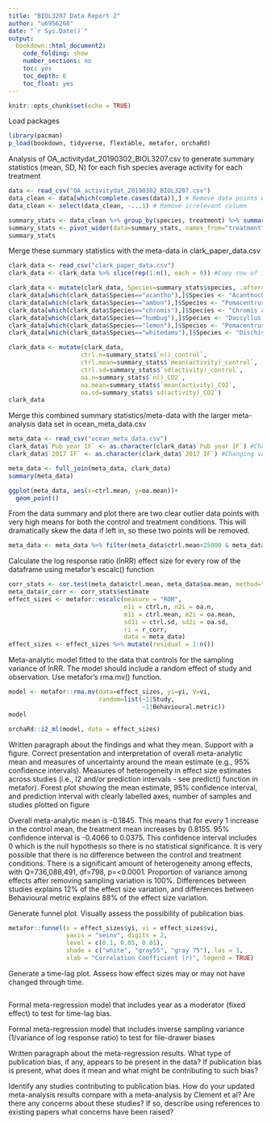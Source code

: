 ```yaml
---
title: "BIOL3207 Data Report 2"
author: "u6956268"
date: "`r Sys.Date()`"
output: 
  bookdown::html_document2:
    code_folding: show
    number_sections: no
    toc: yes
    toc_depth: 6
    toc_float: yes
---
```


```r
knitr::opts_chunk$set(echo = TRUE)
```

Load packages
```r
library(pacman)
p_load(bookdown, tidyverse, flextable, metafor, orchaRd)
```

Analysis of OA_activitydat_20190302_BIOL3207.csv to generate summary statistics (mean, SD, N) for each fish species average activity for each treatment
```r
data <- read_csv("OA_activitydat_20190302_BIOL3207.csv")
data_clean <- data[which(complete.cases(data)),] # Remove data points which are incomplete
data_clean <- select(data_clean, -...1) # Remove irrelevant column

summary_stats <- data_clean %>% group_by(species, treatment) %>% summarise(n(), mean(activity), sd(activity))
summary_stats <- pivot_wider(data=summary_stats, names_from="treatment", values_from=c("n()", "mean(activity)", "sd(activity)"))
summary_stats
```

Merge these summary statistics with the meta-data in clark_paper_data.csv
```r
clark_data <- read_csv("clark_paper_data.csv")
clark_data <- clark_data %>% slice(rep(1:n(), each = 6)) #Copy row of info 6 times according to formatting of meta-analysis data set

clark_data <- mutate(clark_data, Species=summary_stats$species, .after=10)
clark_data[which(clark_data$Species=="acantho"),]$Species <- "Acanthochromis polyacanthus"
clark_data[which(clark_data$Species=="ambon"),]$Species <- "Pomacentrus amboinensis"
clark_data[which(clark_data$Species=="chromis"),]$Species <- "Chromis atripectoralis"
clark_data[which(clark_data$Species=="humbug"),]$Species <- "Dascyllus aruanus"
clark_data[which(clark_data$Species=="lemon"),]$Species <- "Pomacentrus moluccensis"
clark_data[which(clark_data$Species=="whitedams"),]$Species <- "Dischistodus perspicillatus"

clark_data <- mutate(clark_data, 
                    ctrl.n=summary_stats$`n()_control`, 
                    ctrl.mean=summary_stats$`mean(activity)_control`, 
                    ctrl.sd=summary_stats$`sd(activity)_control`, 
                    oa.n=summary_stats$`n()_CO2`, 
                    oa.mean=summary_stats$`mean(activity)_CO2`, 
                    oa.sd=summary_stats$`sd(activity)_CO2`)
clark_data
```

Merge this combined summary statistics/meta-data with the larger meta-analysis data set in ocean_meta_data.csv
```r
meta_data <- read_csv("ocean_meta_data.csv")
clark_data$`Pub year IF` <- as.character(clark_data$`Pub year IF`) #Changing variable class to character to match meta-analysis data set 
clark_data$`2017 IF` <- as.character(clark_data$`2017 IF`) #Changing variable class to character to match meta-analysis data set 

meta_data <- full_join(meta_data, clark_data)
summary(meta_data)
```

```r
ggplot(meta_data, aes(x=ctrl.mean, y=oa.mean))+
  geom_point()
```

From the data summary and plot there are two clear outlier data points with very high means for both the control and treatment conditions. This will dramatically skew the data if left in, so these two points will be removed. 

```r
meta_data <- meta_data %>% filter(meta_data$ctrl.mean<25000 & meta_data$oa.mean<25000)
```


Calculate the log response ratio (lnRR) effect size for every row of the dataframe using metafor’s escalc() function
```r
corr_stats <- cor.test(meta_data$ctrl.mean, meta_data$oa.mean, method="pearson")
meta_data$r_corr <- corr_stats$estimate
effect_sizes <- metafor::escalc(measure = "ROM", 
                                n1i = ctrl.n, n2i = oa.n,
                                m1i = ctrl.mean, m2i = oa.mean, 
                                sd1i = ctrl.sd, sd2i = oa.sd, 
                                ri = r_corr,
                                data = meta_data)
effect_sizes <- effect_sizes %>% mutate(residual = 1:n())
```

Meta-analytic model fitted to the data that controls for the sampling variance of lnRR. The model should include a random effect of study and observation. Use metafor’s rma.mv() function.
```r
model <- metafor::rma.mv(data=effect_sizes, yi=yi, V=vi, 
                         random=list(~1|Study,
                                     ~1|Behavioural.metric))
model
```

```r
orchaRd::i2_ml(model, data = effect_sizes)
```


Written paragraph about the findings and what they mean. Support with a figure. Correct presentation and interpretation of overall meta-analytic mean and measures of uncertainty around the mean estimate (e.g., 95% confidence intervals). Measures of heterogeneity in effect size estimates across studies (i.e., I2 and/or prediction intervals - see predict() function in metafor). Forest plot showing the mean estimate, 95% confidence interval, and prediction interval with clearly labelled axes, number of samples and studies plotted on figure

Overall meta-analytic mean is -0.1845. This means that for every 1 increase in the control mean, the treatment mean increases by 0.8155. 
95% confidence interval is -0.4066 to 0.0375. This confidence interval includes 0 which is the null hypothesis so there is no statistical significance. It is very possible that there is no difference between the control and treatment conditions. 
There is a significant amount of heterogeneity among effects, with Q=736,088,491, df=798, p=<0.0001. Proportion of variance among effects after removing sampling variation is 100%. Differences between studies explains 12% of the effect size variation, and differences between Behavioural metric explains 88% of the effect size variation. 

Generate funnel plot. Visually assess the possibility of publication bias.
```r
metafor::funnel(x = effect_sizes$yi, vi = effect_sizes$vi, 
                yaxis = "seinv", digits = 2, 
                level = c(0.1, 0.05, 0.01), 
                shade = c("white", "gray55", "gray 75"), las = 1, 
                xlab = "Correlation Coefficient (r)", legend = TRUE)
```


Generate a time-lag plot. Assess how effect sizes may or may not have changed through time.
```r

```


Formal meta-regression model that includes year as a moderator (fixed effect) to test for time-lag bias.

Formal meta-regression model that includes inverse sampling variance (1/variance of log response ratio) to test for file-drawer biases

Written paragraph about the meta-regression results. What type of publication bias, if any, appears to be present in the data? If publication bias is present, what does it mean and what might be contributing to such bias?

Identify any studies contributing to publication bias. How do your updated meta-analysis results compare with a meta-analysis by Clement et al? Are there any concerns about these studies? If so, describe using references to existing papers what concerns have been raised?

